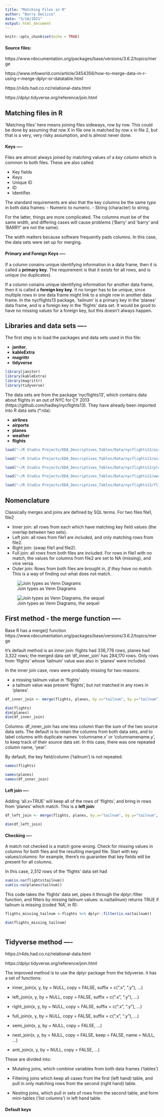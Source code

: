 ```yaml
---
title: "Matching Files in R"
author: "Barry DeCicco"
date: "3/18/2021"
output: html_document
---
```


```r
knitr::opts_chunk$set(echo = TRUE)
```

#### Source files:
https://www.rdocumentation.org/packages/base/versions/3.6.2/topics/merge

https://www.infoworld.com/article/3454356/how-to-merge-data-in-r-using-r-merge-dplyr-or-datatable.html

https://r4ds.had.co.nz/relational-data.html

https://dplyr.tidyverse.org/reference/join.html

## Matching files in R

'Matching files' here means joining files sideways, row by row.  This could be done
by assuming that row X in file one is matched by row x in file 2, but that is a very, very risky assumption, and is almost never done.

#### Keys ----

Files are almost always joined by matching values of a *key column* which is common to both files.  These are also called:

- Key fields
- Keys
- Unique ID
- ID 
- Identifier.

The standard requirements are also that the key columns be the same *type* in both data frames:
- Numeric to numeric.
- String (character) to string.

For the latter, things are more complicated.  The columns must be of the same width, and differing cases will cause problems ('Barry' and 'barry' and 'BARRY' are not the same).

The width matters because software frequently pads columns.  In this case, the data sets were set up for merging.

#### Primary and Foreign Keys ----

If a column conains unique identifying information in a data frame, then it is called a **primary key**.  The requirement is that it exists for all rows, and is unique (no duplicates).

If a column conains unique identifying information for another data frame, then it is called a **foreign key key**.  It no longer has to be unique, since multiple rows in one data frame might link to a single row in another data frame.  In the nycflights13 package, 'tailnum' is a primary key in the 'planes' data frame, and is a foreign key in the 'flights' data set.  It would be good to have no missing values for a foreign key, but this doesn't always happen.


## Libraries and data sets ----

The first step is to load the packages and data sets used in this file:

- **janitor**, 
- **kableExtra** 
- **magrittr**
- **tidyverse**


```r
library(janitor)
library(kableExtra)
library(magrittr)
library(tidyverse)

```

The data sets are from the package 'nycflights13', which contains data about flights in an out of NYC for CY 2013 (https://github.com/hadley/nycflights13).  They have already been imported into R data sets (*.rda): 

- **airlines** 
- **airports** 
- **planes**
- **weather**
- **flights**

```r

load("~/R Studio Projects/EDA_Descriptives_Tables/Data/nycflights13/airlines.rda")

load("~/R Studio Projects/EDA_Descriptives_Tables/Data/nycflights13/airports.rda")

load("~/R Studio Projects/EDA_Descriptives_Tables/Data/nycflights13/planes.rda")

load("~/R Studio Projects/EDA_Descriptives_Tables/Data/nycflights13/weather.rda")

load("~/R Studio Projects/EDA_Descriptives_Tables/Data/nycflights13/flights.rda")
```


## Nomenclature

Classically merges and joins are defined by SQL terms.  For two files file1, file2



- Inner join:  all rows from each which have matching key field values (the overlap between two sets).
- Left join:  all rows from file1 are included, and only matching rows from file2.
- Right join:  (swap file1 and file2).
- Full join:  all rows from both files are included.  For rows in file1 with no match, the values for columns from file2 are set to NA (missing), and vice versa.
- Outer join:  Rows from both files are brought in, *if they have no match*.  This is a way of finding out what does not match.

![Join types as Venn Diagrams](images\sql-joins.png)

 ![Join types as Venn Diagrams, the sequel](images\dyqnzpuddxk21.png)


## First method - the merge function ----

Base R has a merge() function 
https://www.rdocumentation.org/packages/base/versions/3.6.2/topics/merge

It's default method is an *inner join*:
flights had 336,776 rows, planes had 3,322 rows; the merged data set 'df_inner_join' has 284,170 rows.  Only rows from 'flights' whose 'tailnum' value was also in 'planes' were included.

In the inner join case, rows were probably missing for two reasons:

- a missing tailnum value in 'flights'
- a tailnum value was present 'flights', but not matched in any rows in 'planes'.




```r
df_inner_join <- merge(flights, planes, by.x="tailnum", by.y="tailnum")

dim(flights)
dim(planes)
dim(df_inner_join)
```

Columns:  df_inner_join has one less column than the sum of the two source data sets.  The default is to retain the columns from both data sets, and to label columns with duplicate names 'columname.x' or 'columnamename.y', to keep track of their source data set.  In this case, there was one repeated column name, 'year'.

By default, the key field/column ('tailnum') is not repeated. 

```r
names(flights)

names(planes) 
names(df_inner_join)

```

#### Left join ---- 

Adding 'all.x=TRUE' will keep all of the rows of 'flights', and bring in rows from 'planes' which match.  This is a **left join**:

```r

df_left_join <- merge(flights, planes, by.x="tailnum", by.y="tailnum", all.x=TRUE)

dim(df_left_join)
```
#### Checking ----

A match not checked is a match gone wrong.
Check for missing values in columns for both files and the resulting merged file.
Start with key values/columns:  for example, there's no guarantee that key fields will be present for all columns.

In this case, 2,512 rows of the 'flights' data set had 


```r

sum(is.na(flights$tailnum))
sum(is.na(planes$tailnum))

```

This code takes the 'flights' data set, pipes it through the dplyr::filter function, and filters by missing tailnum values: is.na(tailnum) returns TRUE if tailnum is missing (coded 'NA', in R):

```r

flights_missing_tailnum <-flights %>% dplyr::filter(is.na(tailnum))

dim(flights_missing_tailnum)



```
## Tidyverse method ----
https://r4ds.had.co.nz/relational-data.html

https://dplyr.tidyverse.org/reference/join.html

The improved method is to use the dplyr package from the tidyverse.  it has a set of functions:

- inner_join(x, y, by = NULL, copy = FALSE, suffix = c(".x", ".y"),
  ...)

- left_join(x, y, by = NULL, copy = FALSE, suffix = c(".x", ".y"), ...)

- right_join(x, y, by = NULL, copy = FALSE, suffix = c(".x", ".y"),
  ...)

- full_join(x, y, by = NULL, copy = FALSE, suffix = c(".x", ".y"), ...)

- semi_join(x, y, by = NULL, copy = FALSE, ...)

- nest_join(x, y, by = NULL, copy = FALSE, keep = FALSE, name = NULL,
  ...)

- anti_join(x, y, by = NULL, copy = FALSE, ...)

These are divided into:

- Mutating joins, which combine variables from both data frames ('tables')

- Filtering joins which keep all cases from the first (left hand) table, and pull in only matching rows from the second (right hand) table.

- Nesting joins, which pull in sets of rows from the second table, and form mini-tables ('list columns') in left hand table.  

#### Default keys

